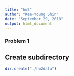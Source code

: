 ```yaml
---
title: "hw2"
author: "Kee-Young Shin"
date: "September 29, 2018"
output: html_document
---
```


### Problem 1
## Create subdirectory
```r
dir.create("./hw2data")

```

